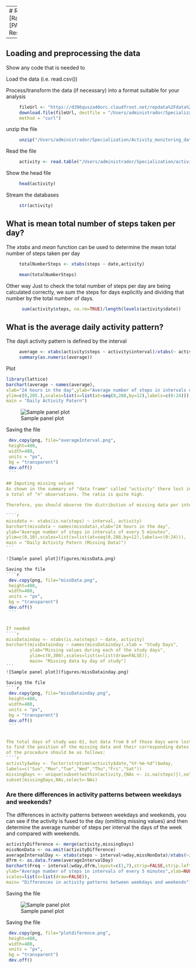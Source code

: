 
---
# Reproducible Research: Peer Assessment 1
________________
## [Rafael Reséndiz Ramírez] (https://github.com/Rafael-Resendiz)
### [PA1_template.Rmd] (https://github.com/Rafael-Resendiz/RepData_PeerAssessment1/edit/master/PA1_template.Rmd)


---


## Loading and preprocessing the data
Show any code that is needed to

Load the data (i.e. read.csv())

Process/transform the data (if necessary) into a format suitable for your analysis  
```r
     fileUrl <- "https://d396qusza40orc.cloudfront.net/repdata%2Fdata%2Factivity.zip?accessType=DOWNLOAD"  
     download.file(fileUrl, destfile = "/Users/administrador/Specialization/Activity_monitoring_data.zip", 
     method = "curl")    
````
unzip the file    
```r
     unzip("/Users/administrador/Specialization/Activity_monitoring_data.zip")  
````
Read the file   
```r
     activity <- read.table("/Users/administrador/Specialization/activity.csv", sep = ",", header = TRUE)  
```
Show the head file
```r
     head(activity)    
````
Stream the databases
```r
     str(activity)   
```
         

## What is mean total number of steps taken per day?

The *xtabs* and *mean* function can be used to determine the mean total number of steps taken per day

```r
     totalNumberSteps <- xtabs(steps ~ date,activity)

     mean(totalNumberSteps)  
```

Other way
Just to check the total number of steps per day are being calculated correctly, we sum the steps for days explicitly
 and dividing that number by the total number of days.
```r
      sum(activity$steps, na.rm=TRUE)/length(levels(activity$date)) 
```
         
 
 
 


## What is the average daily activity pattern?

The dayli activity pattern is defined by the interval

```r
     average <- xtabs(activity$steps ~ activity$interval)/xtabs(~ activity$interval)
     summary(as.numeric(average))   
```
Plot 
         
```r
library(lattice)
barchart(average ~ names(average),
xlab="24 hours in the day",ylab="Average number of steps in intervals of every 5 minutes",
ylim=c(0,205.),scales=list(x=list(at=seq(0,288,by=12),labels=c(0:24))), 
main = "Daily Activity Patern")
```
![Sample panel plot](figures/averageInterval.png) 

Saving the file
````r
 dev.copy(png, file="averageInterval.png", 
 height=480, 
 width=480,
 units = "px", 
 bg = "transparent")
 dev.off()
 ```

## Imputing missing values
As shown in the summary of "data frame" called "activity" there lost in the variable "distance" values​​, 
a total of "n" observations. The ratio is quite high. 

Therefore, you should observe the distribution of missing data per interval.

````r
missdata <- xtabs(is.na(steps) ~ interval, activity)
barchart(missdata ~ names(missdata),xlab="24 hours in the day",
ylab="Average number of steps in intervals of every 5 minutes",
ylim=c(0,10),scales=list(x=list(at=seq(0,288,by=12),labels=c(0:24))),
main = "Daily Activity Patern (Missing Data)")
```

![Sample panel plot](figures/missData.png) 

Saving the file
````r
 dev.copy(png, file="missData.png", 
 height=480, 
 width=480,
 units = "px", 
 bg = "transparent")
 dev.off()
 ```


If needed 
````r
missDatainday <- xtabs(is.na(steps) ~ date, activity)
barchart(missDatainday ~ names(missDatainday),xlab = "Study Days",
         ylab="Missing values during each of the study days",
         ylim=c(0,300),scales=list(x=list(draw=FALSE)), 
         main= "Missing data by day of study")
```
![Sample panel plot](figures/missDatainday.png) 

Saving the file
````r
 dev.copy(png, file="missDatainday.png", 
 height=480, 
 width=480,
 units = "px", 
 bg = "transparent")
 dev.off()
 ```


The total days of study was 61, but data from 8 of those days were lost, 
to find the position of the missing data and their corresponding dates
of the procedure should be as follows:
````r
activity$wday <- factor(strptime(activity$date,"%Y-%m-%d")$wday,
labels=c("Sun","Mon","Tue","Wed","Thu","Fri","Sat"))
missingDays <- unique(subset(within(activity,{NAs <- is.na(steps)}),select = c(date,wday,NAs)))
subset(missingDays,NAs,select=-NAs)
````


### Are there differences in activity patterns between weekdays and weekends?

The differences in activity patterns between weekdays and weekends, 
you can see if the activity is fused to the day (omitting missing values​​) 
and then determine the average number of steps per interval the days of the week and compared with weekends. 

```r
activityDifference <- merge(activity,missingDays)
missNonData <- na.omit(activityDifference)
averageIntervalDay <- xtabs(steps ~ interval+wday,missNonData)/xtabs(~interval+wday,missNonData)
dfrm <- as.data.frame(averageIntervalDay)
barchart(Freq ~ interval|wday,dfrm,layout=c(1,7),strip=FALSE,strip.left=TRUE,
ylab="Average number of steps in intervals of every 5 minutes",xlab=NULL,
scales=list(x=list(draw=FALSE)),
main= "Differences in activity patterns between weekdays and weekends")
```


Saving the file

![Sample panel plot](figures/plotdiference.png) 

Saving the file
```r
 dev.copy(png, file="plotdiference.png", 
 height=480, 
 width=480,
 units = "px", 
 bg = "transparent")
 dev.off()
```

